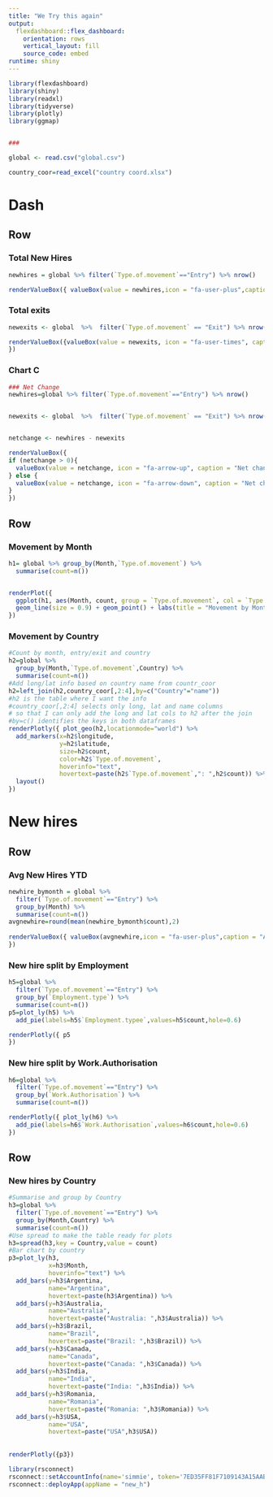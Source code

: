 ---
title: "We Try this again"
output: 
  flexdashboard::flex_dashboard:
    orientation: rows
    vertical_layout: fill
    source_code: embed
runtime: shiny
---


```{r global, include=FALSE}
library(flexdashboard)
library(shiny)
library(readxl)
library(tidyverse)
library(plotly)
library(ggmap)


###

global <- read.csv("global.csv")

country_coor=read_excel("country coord.xlsx")

```

Dash {data-icon="fa-globe"}
=============================
Row {data-width=150}
--------------------------------------
### Total New Hires

```{r, echo=FALSE}
newhires = global %>% filter(`Type.of.movement`=="Entry") %>% nrow()

renderValueBox({ valueBox(value = newhires,icon = "fa-user-plus",caption = "New Hires",color = "green")})


```


### Total exits
```{r}
newexits <- global  %>%  filter(`Type.of.movement` == "Exit") %>% nrow()

renderValueBox({valueBox(value = newexits, icon = "fa-user-times", caption = "Exits", color = "orange")
})

```

### Chart C

```{r}
### Net Change
newhires=global %>% filter(`Type.of.movement`=="Entry") %>% nrow()


newexits <- global  %>%  filter(`Type.of.movement` == "Exit") %>% nrow()


netchange <- newhires - newexits

renderValueBox({
if (netchange > 0){
  valueBox(value = netchange, icon = "fa-arrow-up", caption = "Net change", color = "green")
} else {
  valueBox(value = netchange, icon = "fa-arrow-down", caption = "Net change", color = "orange")
}
})
```

Row
----------------------------------

### Movement by Month

```{r}
h1= global %>% group_by(Month,`Type.of.movement`) %>% 
  summarise(count=n())


renderPlot({ 
  ggplot(h1, aes(Month, count, group = `Type.of.movement`, col = `Type.of.movement`)) +
  geom_line(size = 0.9) + geom_point() + labs(title = "Movement by Month")
})

```



### Movement by Country

```{r}
#Count by month, entry/exit and country
h2=global %>% 
  group_by(Month,`Type.of.movement`,Country) %>% 
  summarise(count=n())
#Add long/lat info based on country name from countr_coor
h2=left_join(h2,country_coor[,2:4],by=c("Country"="name"))
#h2 is the table where I want the info
#country_coor[,2:4] selects only long, lat and name columns
# so that I can only add the long and lat cols to h2 after the join
#by=c() identifies the keys in both dataframes
renderPlotly({ plot_geo(h2,locationmode="world") %>% 
  add_markers(x=h2$longitude,
              y=h2$latitude,
              size=h2$count,
              color=h2$`Type.of.movement`,
              hoverinfo="text",
              hovertext=paste(h2$`Type.of.movement`,": ",h2$count)) %>% 
  layout()
})

```


New hires {data-icon="fa-user-plus"}
==================
Row{data-height=250}
--------

### Avg New Hires YTD
```{r}
newhire_bymonth = global %>% 
  filter(`Type.of.movement`=="Entry") %>% 
  group_by(Month) %>% 
  summarise(count=n())
avgnewhire=round(mean(newhire_bymonth$count),2)
  
renderValueBox({ valueBox(avgnewhire,icon = "fa-user-plus",caption = "Average monthly new hires",color = "green")
})
```



### New hire split by Employment
```{r}
h5=global %>% 
  filter(`Type.of.movement`=="Entry") %>% 
  group_by(`Employment.type`) %>% 
  summarise(count=n())
p5=plot_ly(h5) %>% 
  add_pie(labels=h5$`Employment.typee`,values=h5$count,hole=0.6)

renderPlotly({ p5
})
```



### New hire split by Work.Authorisation
```{r}
h6=global %>% 
  filter(`Type.of.movement`=="Entry") %>% 
  group_by(`Work.Authorisation`) %>% 
  summarise(count=n())

renderPlotly({ plot_ly(h6) %>% 
  add_pie(labels=h6$`Work.Authorisation`,values=h6$count,hole=0.6)
})

```


Row
----------

### New hires by Country
```{r}
#Summarise and group by Country
h3=global %>% 
  filter(`Type.of.movement`=="Entry") %>% 
  group_by(Month,Country) %>% 
  summarise(count=n())
#Use spread to make the table ready for plots
h3=spread(h3,key = Country,value = count)
#Bar chart by country
p3=plot_ly(h3,
           x=h3$Month,
           hoverinfo="text") %>% 
  add_bars(y=h3$Argentina,
           name="Argentina",
           hovertext=paste(h3$Argentina)) %>% 
  add_bars(y=h3$Australia,
           name="Australia",
           hovertext=paste("Australia: ",h3$Australia)) %>% 
  add_bars(y=h3$Brazil,
           name="Brazil",
           hovertext=paste("Brazil: ",h3$Brazil)) %>%
  add_bars(y=h3$Canada,
           name="Canada",
           hovertext=paste("Canada: ",h3$Canada)) %>%
  add_bars(y=h3$India,
           name="India",
           hovertext=paste("India: ",h3$India)) %>%
  add_bars(y=h3$Romania,
           name="Romania",
           hovertext=paste("Romania: ",h3$Romania)) %>%
  add_bars(y=h3$USA,
           name="USA",
           hovertext=paste("USA",h3$USA))
  
  
renderPlotly({p3})
```


```{r, echo=FALSE}
library(rsconnect)
rsconnect::setAccountInfo(name='simmie', token='7ED35FF81F7109143A15AAB0A50981C7', secret='eQ0QsbPmXLcJbfPpyZ2p4VSEpJFySF5ziP2R2LHv')
rsconnect::deployApp(appName = "new_h")
```

